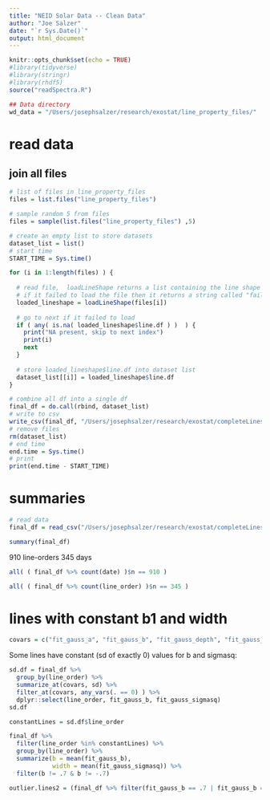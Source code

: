 ```yaml
---
title: "NEID Solar Data -- Clean Data"
author: "Joe Salzer"
date: "`r Sys.Date()`"
output: html_document
---
```


```r
knitr::opts_chunk$set(echo = TRUE)
#library(tidyverse)
#library(stringr)
#library(rhdf5)
source("readSpectra.R")
```

```r
## Data directory
wd_data = "/Users/josephsalzer/research/exostat/line_property_files/"
```

# read data

## join all files

```r
# list of files in line_property_files
files = list.files("line_property_files")

# sample random 5 from files
files = sample(list.files("line_property_files") ,5)
```

```r
# create an empty list to store datasets
dataset_list = list()
# start time
START_TIME = Sys.time()

for (i in 1:length(files) ) {
  
  # read file,  loadLineShape returns a list containing the line shape info as well as the template line and hg-reconstructed 
  # if it failed to load the file then it returns a string called "failed"
  loaded_lineshape = loadLineShape(files[i])
  
  # go to next if it failed to load
  if ( any( is.na( loaded_lineshape$line.df ) )  ) {
    print("NA present, skip to next index")
    print(i)
    next
  }
  
  # store loaded_lineshape$line.df into dataset list
  dataset_list[[i]] = loaded_lineshape$line.df
}

# combine all df into a single df
final_df = do.call(rbind, dataset_list)
# write to csv
write_csv(final_df, "/Users/josephsalzer/research/exostat/completeLines2.csv")
# remove files
rm(dataset_list)
# end time
end.time = Sys.time()
# print
print(end.time - START_TIME)
```

# summaries

```r
# read data
final_df = read_csv("/Users/josephsalzer/research/exostat/completeLines2.csv")
```


```r
summary(final_df)
```

910 line-orders
345 days

```r
all( ( final_df %>% count(date) )$n == 910 )

all( ( final_df %>% count(line_order) )$n == 345 )
```


# lines with constant b1 and width 

```r
covars = c("fit_gauss_a", "fit_gauss_b", "fit_gauss_depth", "fit_gauss_sigmasq", "rv_template_0.5", "hg_coeff_0", "hg_coeff_1", "hg_coeff_2", "hg_coeff_3", "hg_coeff_4", "hg_coeff_5", "hg_coeff_6", "hg_coeff_7", "hg_coeff_8", "hg_coeff_9", "hg_coeff_10")
```

Some lines have constant (sd of exactly 0) values for b and sigmasq:

```r
sd.df = final_df %>%
  group_by(line_order) %>%
  summarize_at(covars, sd) %>%
  filter_at(covars, any_vars(. == 0) ) %>%
  dplyr::select(line_order, fit_gauss_b, fit_gauss_sigmasq)
sd.df
```

```r
constantLines = sd.df$line_order
```

```r
final_df %>%
  filter(line_order %in% constantLines) %>%
  group_by(line_order) %>%
  summarize(b = mean(fit_gauss_b),
            width = mean(fit_gauss_sigmasq)) %>%
  filter(b != .7 & b != -.7)
```

```r
outlier.lines2 = (final_df %>% filter(fit_gauss_b == .7 | fit_gauss_b == -.7) %>% count(line_order))$line_order
```





